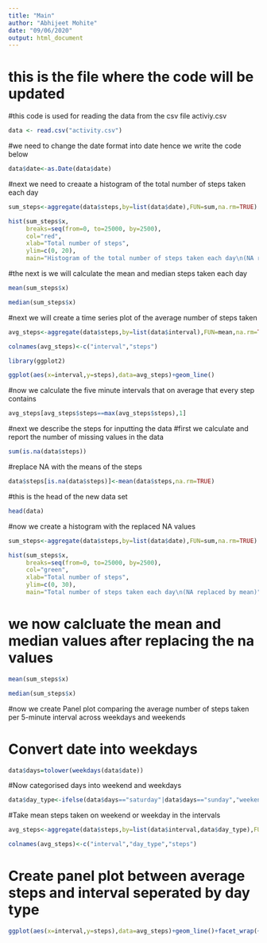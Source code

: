 ---
title: "Main"
author: "Abhijeet Mohite"
date: "09/06/2020"
output: html_document
---

# this is the file where the code will be updated

#this code is used for reading the data from the csv file activiy.csv

```{r,echo=TRUE}
data <- read.csv("activity.csv")
```
#we need to change the date format into date hence we write the code below
```{r,echo=TRUE}
data$date<-as.Date(data$date)
```
#next we need to creaate a histogram of the total number of steps taken each day
```{r, echo=TRUE}

sum_steps<-aggregate(data$steps,by=list(data$date),FUN=sum,na.rm=TRUE)
```

```{r histogram1, echo=TRUE, fig.height=4}
hist(sum_steps$x, 
     breaks=seq(from=0, to=25000, by=2500),
     col="red", 
     xlab="Total number of steps", 
     ylim=c(0, 20), 
     main="Histogram of the total number of steps taken each day\n(NA removed)")
```

#the next is we will calculate the mean and median steps taken each day
```{r,echo=TRUE}
mean(sum_steps$x)

median(sum_steps$x)
```
#next we will create a time series plot of the average number of steps taken
```{r,echo=TRUE}
avg_steps<-aggregate(data$steps,by=list(data$interval),FUN=mean,na.rm=TRUE)

colnames(avg_steps)<-c("interval","steps")

library(ggplot2)
```

```{r timeseries plot, echo=TRUE,fig.height=4}

ggplot(aes(x=interval,y=steps),data=avg_steps)+geom_line()
```
#now we calculate the five minute intervals that on average that every step contains
```{r,echo=TRUE}
avg_steps[avg_steps$steps==max(avg_steps$steps),1]
```
#next we describe the steps for inputting the data
#first we calculate and report the number of missing values in the data

```{r,echo=TRUE}
sum(is.na(data$steps))
```
#replace NA with the means of the steps
```{r,echo=TRUE}
data$steps[is.na(data$steps)]<-mean(data$steps,na.rm=TRUE)
```
#this is the head of the new data set
```{r head,echo=TRUE}
head(data)
```
#now we create a histogram with the replaced NA values
```{r,echo=TRUE}


sum_steps<-aggregate(data$steps,by=list(data$date),FUN=sum,na.rm=TRUE) 
```

```{r histogram,echo=TRUE,fig.height=4}
hist(sum_steps$x, 
     breaks=seq(from=0, to=25000, by=2500),
     col="green", 
     xlab="Total number of steps", 
     ylim=c(0, 30), 
     main="Total number of steps taken each day\n(NA replaced by mean)")
```
# we now calcluate the mean and median values after replacing the na values
```{r,echo=TRUE}

mean(sum_steps$x)

median(sum_steps$x)

```

#now we create Panel plot comparing the average number of steps taken per 5-minute interval across weekdays and weekends

# Convert date into weekdays

```{r,echo=TRUE}
data$days=tolower(weekdays(data$date))
```
#Now categorised days into weekend and weekdays
```{r,echo=TRUE}
data$day_type<-ifelse(data$days=="saturday"|data$days=="sunday","weekend","weekday")
```
#Take mean steps taken on weekend or weekday in the intervals
```{r,echo=TRUE}
avg_steps<-aggregate(data$steps,by=list(data$interval,data$day_type),FUN=mean,na.rm=TRUE)

colnames(avg_steps)<-c("interval","day_type","steps")
```
# Create panel plot between average steps and interval seperated by day type

```{r panelplot, echo=TRUE,fig.height=4}
ggplot(aes(x=interval,y=steps),data=avg_steps)+geom_line()+facet_wrap(~avg_steps$day_type)

```
